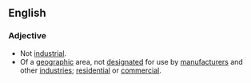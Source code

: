 ==English==
===Adjective===
{{en-adj}}
* Not [[industrial]].
* Of a [[geographic]] area, not [[designate]]d for use by [[manufacturer]]s and other [[industry|industries]]; [[residential]] or [[commercial]].